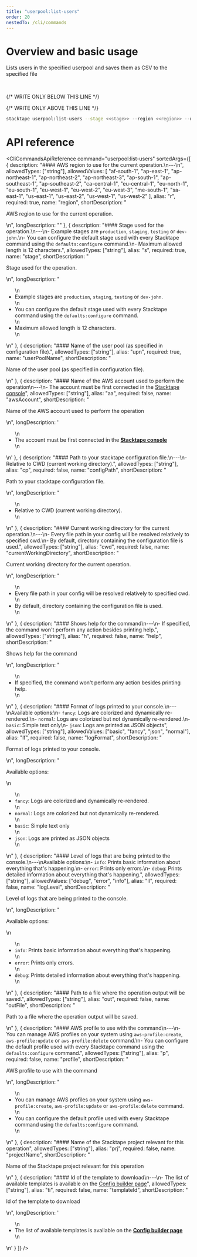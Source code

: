 ```yaml
---
title: "userpool:list-users"
order: 20
nestedTo: /cli/commands
---
```


# Overview and basic usage

Lists users in the specified userpool and saves them as CSV to the specified file

<br />

{/* WRITE ONLY BELOW THIS LINE */}

{/* WRITE ONLY ABOVE THIS LINE */}

```bash
stacktape userpool:list-users --stage <<stage>> --region <<region>> --userPoolName <<userPoolName>>
```

# API reference

<CliCommandsApiReference
  command="userpool:list-users"
  sortedArgs={[
    {
      description: "#### AWS region to use for the current operation.\n---\n",
      allowedTypes: ["string"],
      allowedValues: [
        "af-south-1",
        "ap-east-1",
        "ap-northeast-1",
        "ap-northeast-2",
        "ap-northeast-3",
        "ap-south-1",
        "ap-southeast-1",
        "ap-southeast-2",
        "ca-central-1",
        "eu-central-1",
        "eu-north-1",
        "eu-south-1",
        "eu-west-1",
        "eu-west-2",
        "eu-west-3",
        "me-south-1",
        "sa-east-1",
        "us-east-1",
        "us-east-2",
        "us-west-1",
        "us-west-2"
      ],
      alias: "r",
      required: true,
      name: "region",
      shortDescription: "<p> AWS region to use for the current operation.</p>\n",
      longDescription: ""
    },
    {
      description:
        "#### Stage used for the operation.\n---\n- Example stages are `production`, `staging`, `testing` or `dev-john`.\n- You can configure the default stage used with every Stacktape command using the `defaults:configure` command.\n- Maximum allowed length is 12 characters.",
      allowedTypes: ["string"],
      alias: "s",
      required: true,
      name: "stage",
      shortDescription: "<p> Stage used for the operation.</p>\n",
      longDescription:
        "<ul>\n<li>Example stages are <code>production</code>, <code>staging</code>, <code>testing</code> or <code>dev-john</code>.</li>\n<li>You can configure the default stage used with every Stacktape command using the <code>defaults:configure</code> command.</li>\n<li>Maximum allowed length is 12 characters.</li>\n</ul>\n"
    },
    {
      description: "#### Name of the user pool (as specified in configuration file).",
      allowedTypes: ["string"],
      alias: "upn",
      required: true,
      name: "userPoolName",
      shortDescription: "<p> Name of the user pool (as specified in configuration file).</p>\n"
    },
    {
      description:
        "#### Name of the AWS account used to perform the operation\n---\n- The account must be first connected in the [Stacktape console](https://console.stacktape.com/aws-accounts)",
      allowedTypes: ["string"],
      alias: "aa",
      required: false,
      name: "awsAccount",
      shortDescription: "<p> Name of the AWS account used to perform the operation</p>\n",
      longDescription:
        '<ul>\n<li>The account must be first connected in the <a href="https://console.stacktape.com/aws-accounts" style="font-weight: bold;" target="_blank" rel="noreferrer" onclick="event.stopPropagation();">Stacktape console</a></li>\n</ul>\n'
    },
    {
      description:
        "#### Path to your stacktape configuration file.\n---\n- Relative to CWD (current working directory).",
      allowedTypes: ["string"],
      alias: "cp",
      required: false,
      name: "configPath",
      shortDescription: "<p> Path to your stacktape configuration file.</p>\n",
      longDescription: "<ul>\n<li>Relative to CWD (current working directory).</li>\n</ul>\n"
    },
    {
      description:
        "#### Current working directory for the current operation.\n---\n- Every file path in your config will be resolved relatively to specified cwd.\n- By default, directory containing the configuration file is used.",
      allowedTypes: ["string"],
      alias: "cwd",
      required: false,
      name: "currentWorkingDirectory",
      shortDescription: "<p> Current working directory for the current operation.</p>\n",
      longDescription:
        "<ul>\n<li>Every file path in your config will be resolved relatively to specified cwd.</li>\n<li>By default, directory containing the configuration file is used.</li>\n</ul>\n"
    },
    {
      description:
        "#### Shows help for the command\n---\n- If specified, the command won't perform any action besides printing help.",
      allowedTypes: ["string"],
      alias: "h",
      required: false,
      name: "help",
      shortDescription: "<p> Shows help for the command</p>\n",
      longDescription:
        "<ul>\n<li>If specified, the command won&#39;t perform any action besides printing help.</li>\n</ul>\n"
    },
    {
      description:
        "#### Format of logs printed to your console.\n---\nAvailable options:\n- `fancy`: Logs are colorized and dynamically re-rendered.\n- `normal`: Logs are colorized but not dynamically re-rendered.\n- `basic`: Simple text only\n- `json`: Logs are printed as JSON objects",
      allowedTypes: ["string"],
      allowedValues: ["basic", "fancy", "json", "normal"],
      alias: "lf",
      required: false,
      name: "logFormat",
      shortDescription: "<p> Format of logs printed to your console.</p>\n",
      longDescription:
        "<p>Available options:</p>\n<ul>\n<li><code>fancy</code>: Logs are colorized and dynamically re-rendered.</li>\n<li><code>normal</code>: Logs are colorized but not dynamically re-rendered.</li>\n<li><code>basic</code>: Simple text only</li>\n<li><code>json</code>: Logs are printed as JSON objects</li>\n</ul>\n"
    },
    {
      description:
        "#### Level of logs that are being printed to the console.\n---\nAvailable options:\n- `info`: Prints basic information about everything that's happening.\n- `error`: Prints only errors.\n- `debug`: Prints detailed information about everything that's happening.",
      allowedTypes: ["string"],
      allowedValues: ["debug", "error", "info"],
      alias: "ll",
      required: false,
      name: "logLevel",
      shortDescription: "<p> Level of logs that are being printed to the console.</p>\n",
      longDescription:
        "<p>Available options:</p>\n<ul>\n<li><code>info</code>: Prints basic information about everything that&#39;s happening.</li>\n<li><code>error</code>: Prints only errors.</li>\n<li><code>debug</code>: Prints detailed information about everything that&#39;s happening.</li>\n</ul>\n"
    },
    {
      description: "#### Path to a file where the operation output will be saved.",
      allowedTypes: ["string"],
      alias: "out",
      required: false,
      name: "outFile",
      shortDescription: "<p> Path to a file where the operation output will be saved.</p>\n"
    },
    {
      description:
        "#### AWS profile to use with the command\n---\n- You can manage AWS profiles on your system using `aws-profile:create`, `aws-profile:update` or `aws-profile:delete` command.\n- You can configure the default profile used with every Stacktape command using the `defaults:configure` command.",
      allowedTypes: ["string"],
      alias: "p",
      required: false,
      name: "profile",
      shortDescription: "<p> AWS profile to use with the command</p>\n",
      longDescription:
        "<ul>\n<li>You can manage AWS profiles on your system using <code>aws-profile:create</code>, <code>aws-profile:update</code> or <code>aws-profile:delete</code> command.</li>\n<li>You can configure the default profile used with every Stacktape command using the <code>defaults:configure</code> command.</li>\n</ul>\n"
    },
    {
      description: "#### Name of the Stacktape project relevant for this operation",
      allowedTypes: ["string"],
      alias: "prj",
      required: false,
      name: "projectName",
      shortDescription: "<p> Name of the Stacktape project relevant for this operation</p>\n"
    },
    {
      description:
        "#### Id of the template to download\n---\n- The list of available templates is available on the [Config builder page](https://console.stacktape.com/templates)",
      allowedTypes: ["string"],
      alias: "ti",
      required: false,
      name: "templateId",
      shortDescription: "<p> Id of the template to download</p>\n",
      longDescription:
        '<ul>\n<li>The list of available templates is available on the <a href="https://console.stacktape.com/templates" style="font-weight: bold;" target="_blank" rel="noreferrer" onclick="event.stopPropagation();">Config builder page</a></li>\n</ul>\n'
    }
  ]}
/>
